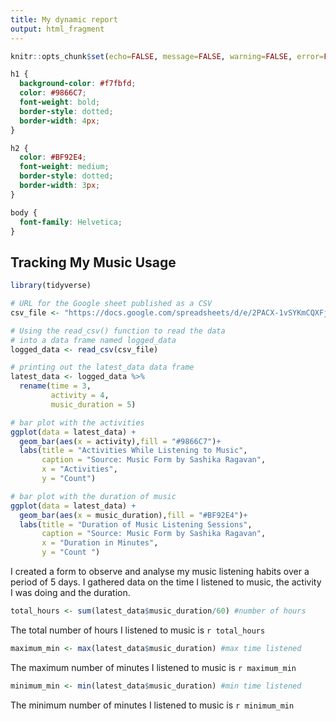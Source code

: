 ```yaml
---
title: My dynamic report
output: html_fragment
---
```


```r
knitr::opts_chunk$set(echo=FALSE, message=FALSE, warning=FALSE, error=FALSE)

```

```css
h1 {
  background-color: #f7fbfd;
  color: #9866C7;
  font-weight: bold;
  border-style: dotted;
  border-width: 4px;
}

h2 {
  color: #BF92E4;
  font-weight: medium;
  border-style: dotted;
  border-width: 3px;
}

body {
  font-family: Helvetica;
}

```

## Tracking My Music Usage 

```r
library(tidyverse)

# URL for the Google sheet published as a CSV
csv_file <- "https://docs.google.com/spreadsheets/d/e/2PACX-1vSYKmCQXFj1VIlgXYgsuxby31AgK91k2jIbN0-D0n8xCuFq4-3Lxq9VzR3ZmeBx35Sge9D0xaJJ-pEo/pub?output=csv"

# Using the read_csv() function to read the data
# into a data frame named logged_data
logged_data <- read_csv(csv_file)

# printing out the latest_data data frame
latest_data <- logged_data %>%
  rename(time = 3,
         activity = 4, 
         music_duration = 5)

# bar plot with the activities 
ggplot(data = latest_data) +
  geom_bar(aes(x = activity),fill = "#9866C7")+
  labs(title = "Activities While Listening to Music",
       caption = "Source: Music Form by Sashika Ragavan",
       x = "Activities",
       y = "Count")

# bar plot with the duration of music  
ggplot(data = latest_data) +
  geom_bar(aes(x = music_duration),fill = "#BF92E4")+
  labs(title = "Duration of Music Listening Sessions",
       caption = "Source: Music Form by Sashika Ragavan",
       x = "Duration in Minutes",
       y = "Count ")

```

I created a form to observe and analyse my music listening habits over a period of 5 days. I gathered data on the time I listened to music, the activity I was doing and the duration. 

```r
total_hours <- sum(latest_data$music_duration/60) #number of hours 
```
The total number of hours I listened to music is `r total_hours`

```r
maximum_min <- max(latest_data$music_duration) #max time listened 
```
The maximum number of minutes I listened to music is `r maximum_min`

```r
minimum_min <- min(latest_data$music_duration) #min time listened 
```
The minimum number of minutes I listened to music is `r minimum_min`
